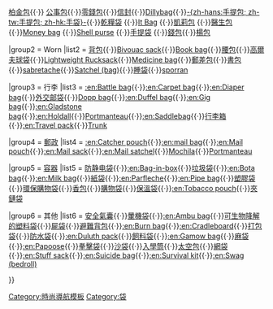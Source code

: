 {{Navbox
|name =袋子
|title = 袋子
|listclass = hlist
| state = collapsed
|group1 = 攜帶
|list1 = [[:en:Bindle|Bindle]]{{·}}[[柏金包]]{{·}} [[公事包]]{{·}}[[:en:Coin purse|零錢包]]{{·}}[[信封]]{{·}}[[:en: Dillybag|Dillybag]]{{·}}[[手袋|-{zh-hans:手提包; zh-tw:手提包; zh-hk:手袋}-]]{{·}}[[:en:Haversack|乾糧袋]] {{·}}[[:en:It Bag|It Bag]] {{·}}[[凱莉包]] {{·}}[[:en:Medical bag|醫生包]] {{·}}[[:en:Money bag|Money bag]] {{·}}[[:en:Shell purse|Shell purse]] {{·}}[[:en:Tote bag|手提袋]] {{·}}[[錢包]]{{·}}[[楊包]]

|group2 = Worn
|list2 = [[背包]]{{·}}[[:en:Bivouac sack|Bivouac sack]]{{·}}[[:en:Book bag|Book bag]]{{·}}[[腰包]]{{·}}[[:en:Golf equipment|高爾夫球袋]]{{·}}[[:en:Lightweight Rucksack|Lightweight Rucksack]]{{·}}[[:en:Medicine bag|Medicine bag]]{{·}}[[郵差包]]{{·}}[[書包]]{{·}}[[:en:sabretache|sabretache]]{{·}}[[:en:Satchel (bag)|Satchel (bag)]]{{·}}[[睡袋]]{{·}}[[:en: sporran|sporran]]

|group3 = 行李
|list3 = [[:en:Battle bag]]{{·}}[[:en:Carpet bag]]{{·}}[[:en:Diaper bag]]{{·}}[[外交邮袋]]{{·}}[[:en:Dopp kit|Dopp bag]]{{·}}[[:en:Duffel bag]]{{·}}[[:en:Gig bag]]{{·}}[[:en:Gladstone bag]]{{·}}[[:en:Holdall]]{{·}}[[:en:Portmanteau (luggage)|Portmanteau]]{{·}}[[:en:Saddlebag]]{{·}}[[行李箱]]{{·}}[[:en:Travel pack]]{{·}}[[:en:Trunk (luggage)|Trunk]]

|group4 = [[郵政]]
|list4 = [[:en:Catcher pouch]]{{·}}[[:en:mail bag]]{{·}}[[:en:Mail pouch]]{{·}}[[:en:Mail sack]]{{·}}[[:en:Mail satchel]]{{·}}[[:en:Pony Express mochila|Mochila]]{{·}}[[:en:Portmanteau (mail)|Portmanteau]]

|group5 = [[容器]]
|list5 = [[防静电袋]]{{·}}[[:en:Bag-in-box]]{{·}}[[垃圾袋]]{{·}}[[:en:Bota bag]]{{·}}[[:en:Milk bag]]{{·}}[[紙袋]]{{·}}[[:en:Parfleche]]{{·}}[[:en:Pipe bag]]{{·}}[[塑膠袋]]{{·}}[[環保購物袋]]{{·}}[[香包]]{{·}}[[購物袋]]{{·}}[[:en:Thermal bag|保溫袋]]{{·}}[[:en:Tobacco pouch]]{{·}}[[夾鏈袋]]

|group6 = 其他
|list6 = [[安全氣囊]]{{·}}[[:en:airsickness bag|暈機袋]]{{·}}[[:en:Ambu bag]]{{·}}[[:en:Biodegradable bag|可生物降解的塑料袋]]{{·}}[[屍袋]]{{·}}[[:en:Bug-out bag|避難背包]]{{·}}[[:en:Burn bag]]{{·}}[[:en:Cradleboard]]{{·}}[[剩飯|打包袋]]{{·}}[[防水袋]]{{·}}[[:en:Duluth pack]]{{·}}[[飼料袋]]{{·}}[[:en:Gamow bag]]{{·}}[[:en:Gunny sack|麻袋]]{{·}}[[:en:Papoose]]{{·}}[[:en:Punching bag|拳擊袋]]{{·}}[[沙袋]]{{·}}[[入學筒]]{{·}}[[:en:Space Bag|太空包]]{{·}}[[:en:String bag|網袋]]{{·}}[[:en:Stuff sack]]{{·}}[[:en:Suicide bag]]{{·}}[[:en:Survival kit]]{{·}}[[:en:Swag (bedroll)]]

}}<noinclude>
{{Documentation}}
[[Category:時尚導航模板]]
[[Category:袋]]
</noinclude>